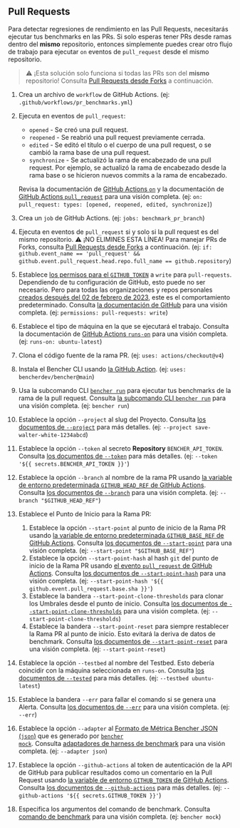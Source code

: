 
## Pull Requests

Para detectar regresiones de rendimiento en las Pull Requests, necesitarás ejecutar tus benchmarks en las PRs.
Si solo esperas tener PRs desde ramas dentro del **mismo** repositorio,
entonces simplemente puedes crear otro flujo de trabajo para ejecutar `on` eventos de `pull_request` desde el mismo repositorio.

> ⚠️ ¡Esta solución solo funciona si todas las PRs son del **mismo** repositorio!
> Consulta [Pull Requests desde Forks][pull requests from forks] a continuación.

<PullRequestsCode />

1. Crea un archivo de `workflow` de GitHub Actions.
   (ej: `.github/workflows/pr_benchmarks.yml`)
2. Ejecuta en eventos de `pull_request`:
   - `opened` - Se creó una pull request.
   - `reopened` - Se reabrió una pull request previamente cerrada.
   - `edited` - Se editó el título o el cuerpo de una pull request, o se cambió la rama base de una pull request.
   - `synchronize` - Se actualizó la rama de encabezado de una pull request.
   Por ejemplo, se actualizó la rama de encabezado desde la rama base o se hicieron nuevos commits a la rama de encabezado.

   Revisa la documentación de [GitHub Actions `on`][github actions on]
   y la documentación de [GitHub Actions `pull_request`][github action pull_request] para una visión completa.
   (ej: `on: pull_request: types: [opened, reopened, edited, synchronize]`)
3. Crea un `job` de GitHub Actions.
   (ej: `jobs: benchmark_pr_branch`)
4. Ejecuta en eventos de `pull_request` si y solo si la pull request es del mismo repositorio.
   ⚠️ ¡NO ELIMINES ESTA LÍNEA!
   Para manejar PRs de Forks, consulta [Pull Requests desde Forks][pull requests from forks] a continuación.
   (ej: `if: github.event_name == 'pull_request' && github.event.pull_request.head.repo.full_name == github.repository`)
5. Establece [los permisos para el `GITHUB_TOKEN`][github token permissions]
   a `write` para `pull-requests`.
   Dependiendo de tu configuración de GitHub, esto puede no ser necesario.
   Pero para todas las organizaciones y repos personales
   [creados después del 02 de febrero de 2023][github token read only],
   este es el comportamiento predeterminado.
   Consulta [la documentación de GitHub][github token permissions security]
   para una visión completa.
   (ej: `permissions: pull-requests: write`)
6. Establece el tipo de máquina en la que se ejecutará el trabajo.
   Consulta la documentación de [GitHub Actions `runs-on`][github actions runs-on]
   para una visión completa.
   (ej: `runs-on: ubuntu-latest`)
7. Clona el código fuente de la rama PR.
   (ej: `uses: actions/checkout@v4`)
8. Instala el Bencher CLI usando [la GitHub Action][bencher cli github action].
   (ej: `uses: bencherdev/bencher@main`)
9. Usa la subcomando CLI <code><a href="/es/docs/explanation/bencher-run/">bencher run</a></code>
   para ejecutar tus benchmarks de la rama de la pull request.
   Consulta [la subcomando CLI `bencher run`][bencher run] para una visión completa.
   (ej: `bencher run`)
10. Establece la opción `--project` al slug del Proyecto.
    Consulta [los documentos de `--project`][project option] para más detalles.
    (ej: `--project save-walter-white-1234abcd`)
11. Establece la opción `--token` al secreto **Repository** `BENCHER_API_TOKEN`.
    Consulta [los documentos de `--token`][token option] para más detalles.
    (ej: `--token '${{ secrets.BENCHER_API_TOKEN }}'`)
12. Establece la opción `--branch` al nombre de la rama PR
    usando [la variable de entorno predeterminada `GITHUB_HEAD_REF` de GitHub Actions][github default environment variables].
    Consulta [los documentos de `--branch`][branch option] para una visión completa.
    (ej: `--branch "$GITHUB_HEAD_REF"`)
13. Establece el Punto de Inicio para la Rama PR:
    1. Establece la opción `--start-point` al punto de inicio de la Rama PR
    usando [la variable de entorno predeterminada `GITHUB_BASE_REF` de GitHub Actions][github default environment variables].
    Consulta [los documentos de `--start-point`][start point] para una visión completa.
    (ej: `--start-point "$GITHUB_BASE_REF"`)
    2. Establece la opción `--start-point-hash` al hash `git` del punto de inicio de la Rama PR
    usando [el evento `pull_request` de GitHub Actions][github action pull_request].
    Consulta [los documentos de `--start-point-hash`][start point hash] para una visión completa.
    (ej: `--start-point-hash '${{ github.event.pull_request.base.sha }}'`)
    3. Establece la bandera `--start-point-clone-thresholds` para clonar los Umbrales desde el punto de inicio.
    Consulta [los documentos de `--start-point-clone-thresholds`][start point clone thresholds] para una visión completa.
    (ej: `--start-point-clone-thresholds`)
    4. Establece la bandera `--start-point-reset` para siempre restablecer la Rama PR al punto de inicio.
    Esto evitará la deriva de datos de benchmark.
    Consulta [los documentos de `--start-point-reset`][start point reset] para una visión completa.
    (ej: `--start-point-reset`)
14. Establece la opción `--testbed` al nombre del Testbed.
    Esto debería coincidir con la máquina seleccionada en `runs-on`.
    Consulta [los documentos de `--tested`][testbed option] para más detalles.
    (ej: `--testbed ubuntu-latest`)
15. Establece la bandera `--err` para fallar el comando si se genera una Alerta.
   Consulta [los documentos de `--err`][alert err] para una visión completa.
   (ej: `--err`)
16. Establece la opción `--adapter` al [Formato de Métrica Bencher JSON (`json`)][bmf] que es generado por <code><a href="/es/docs/reference/bencher-metric-format/#bencher-mock">bencher mock</a></code>.
   Consulta [adaptadores de harness de benchmark][adapter json] para una visión completa.
   (ej: `--adapter json`)
17. Establece la opción `--github-actions` al token de autenticación de la API de GitHub para publicar resultados como un comentario en la Pull Request usando
    [la variable de entorno `GITHUB_TOKEN` de GitHub Actions][github token].
    Consulta [los documentos de `--github-actions`][github actions option] para más detalles.
    (ej: `--github-actions '${{ secrets.GITHUB_TOKEN }}'`)
18. Especifica los argumentos del comando de benchmark.
    Consulta [comando de benchmark][command argument] para una visión completa.
    (ej: `bencher mock`)

<PullRequestsClosed />

[github actions on]: https://docs.github.com/es/actions/using-workflows/workflow-syntax-for-github-actions#on
[github action pull_request]: https://docs.github.com/es/webhooks/webhook-events-and-payloads#pull_request
[github token permissions]: https://docs.github.com/es/actions/using-jobs/assigning-permissions-to-jobs#setting-the-github_token-permissions-for-a-specific-job
[github token read only]: https://github.blog/changelog/2023-02-02-github-actions-updating-the-default-github_token-permissions-to-read-only/
[github token permissions security]: https://docs.github.com/es/actions/security-guides/automatic-token-authentication#modifying-the-permissions-for-the-github_token
[github actions runs-on]: https://docs.github.com/es/actions/using-workflows/workflow-syntax-for-github-actions#jobsjob_idruns-on
[bencher cli github action]: https://github.com/marketplace/actions/bencher-cli
[github default environment variables]: https://docs.github.com/es/actions/writing-workflows/choosing-what-your-workflow-does/store-information-in-variables
[github token]: https://docs.github.com/es/actions/security-guides/automatic-token-authentication

[bencher run]: /es/docs/explanation/bencher-run/
[project option]: /es/docs/explanation/bencher-run/#--project-project
[token option]: /es/docs/explanation/bencher-run/#--token-token
[branch option]: /es/docs/explanation/branch-selection/#--branch-branch
[start point]: /es/docs/explanation/branch-selection/#--start-point-branch
[start point hash]: /es/docs/explanation/branch-selection/#--start-point-hash-hash
[start point clone thresholds]: /es/docs/explanation/branch-selection/#--start-point-clone-thresholds
[start point reset]: /es/docs/explanation/branch-selection/#--start-point-reset
[testbed option]: /es/docs/explanation/bencher-run/#--testbed-testbed
[alert err]: /es/docs/explanation/thresholds/#--err
[bmf]: /es/docs/reference/bencher-metric-format/
[adapter json]: /es/docs/explanation/adapters/#-json
[github actions option]: /es/docs/explanation/bencher-run/#--github-actions-github_token
[command argument]: /es/docs/explanation/bencher-run/#benchmark-command

[pull requests from forks]: #pull-requests-from-forks
